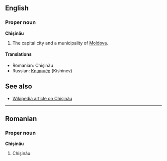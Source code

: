 ==English==
===Proper noun===
'''Chişinău'''

#The capital city and a municipality of [[Moldova]].

====Translations====
*Romanian: Chişinău
*Russian: [[Кишинёв]] (Kishinev)

==See also==
*[[en:Chisinau|Wikipedia article on Chişinău]]

----
==Romanian==
===Proper noun===
'''Chişinău'''

#Chişinău